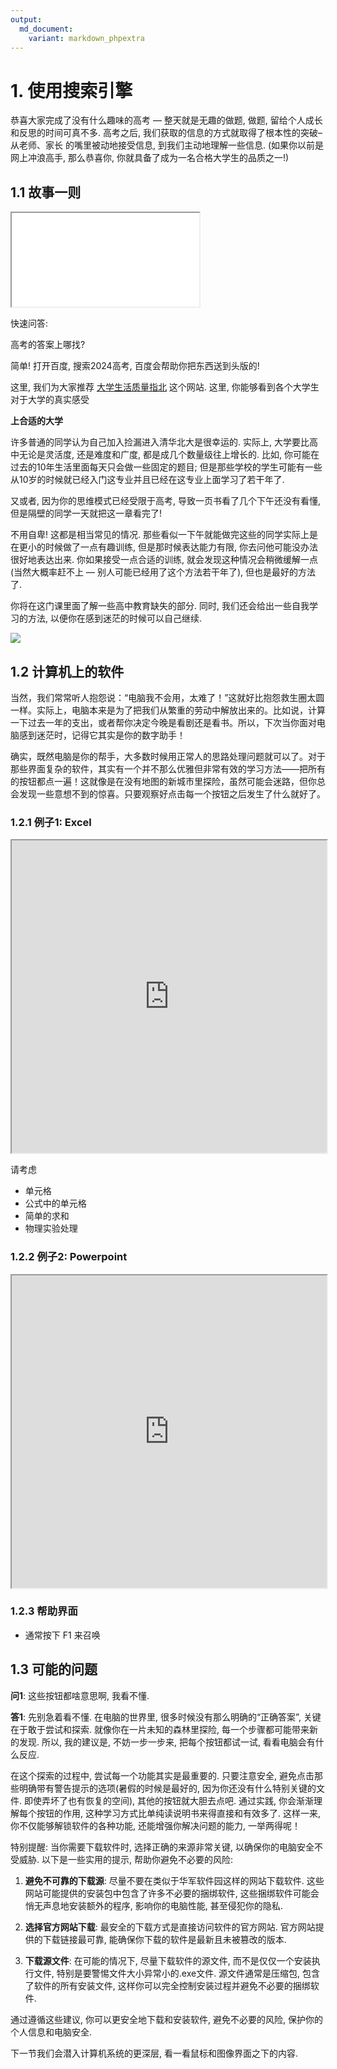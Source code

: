 ```yaml
---
output: 
  md_document:
    variant: markdown_phpextra
---
```


# 1. 使用搜索引擎

恭喜大家完成了没有什么趣味的高考 — 整天就是无趣的做题, 做题, 留给个人成长和反思的时间可真不多. 高考之后, 我们获取的信息的方式就取得了根本性的突破–从老师、家长 的嘴里被动地接受信息, 到我们主动地理解一些信息. (如果你以前是网上冲浪高手, 那么恭喜你, 你就具备了成为一名合格大学生的品质之一!)

## 1.1 故事一则

<iframe src="../slides/1.1story.html" class="slidesshow">

</iframe>

快速问答:

::: qst
高考的答案上哪找?
:::

::: sol
简单! 打开百度, 搜索2024高考, 百度会帮助你把东西送到头版的!
:::

::: web
这里, 我们为大家推荐 [大学生活质量指北](https://colleges.chat/) 这个网站. 这里, 你能够看到各个大学生对于大学的真实感受
:::

::: tip
**上合适的大学**

许多普通的同学认为自己加入捡漏进入清华北大是很幸运的. 实际上, 大学要比高中无论是灵活度, 还是难度和广度, 都是成几个数量级往上增长的. 比如, 你可能在过去的10年生活里面每天只会做一些固定的题目; 但是那些学校的学生可能有一些从10岁的时候就已经入门这专业并且已经在这专业上面学习了若干年了.

又或者, 因为你的思维模式已经受限于高考, 导致一页书看了几个下午还没有看懂, 但是隔壁的同学一天就把这一章看完了!

不用自卑! 这都是相当常见的情况. 那些看似一下午就能做完这些的同学实际上是在更小的时候做了一点有趣训练, 但是那时候表达能力有限, 你去问他可能没办法很好地表达出来. 你如果接受一点合适的训练, 就会发现这种情况会稍微缓解一点(当然大概率赶不上 — 别人可能已经用了这个方法若干年了), 但也是最好的方法了.

你将在这门课里面了解一些高中教育缺失的部分. 同时, 我们还会给出一些自我学习的方法, 以便你在感到迷茫的时候可以自己继续.
:::

![](images/Screenshot%202024-06-16%20at%2000.05.55.png)

## 1.2 计算机上的软件

当然，我们常常听人抱怨说：“电脑我不会用，太难了！”这就好比抱怨救生圈太圆一样。实际上，电脑本来是为了把我们从繁重的劳动中解放出来的。比如说，计算一下过去一年的支出，或者帮你决定今晚是看剧还是看书。所以，下次当你面对电脑感到迷茫时，记得它其实是你的数字助手！

确实，既然电脑是你的帮手，大多数时候用正常人的思路处理问题就可以了。对于那些界面复杂的软件，其实有一个并不那么优雅但非常有效的学习方法——把所有的按钮都点一遍！这就像是在没有地图的新城市里探险，虽然可能会迷路，但你总会发现一些意想不到的惊喜。只要观察好点击每一个按钮之后发生了什么就好了。

### 1.2.1 例子1: Excel

<iframe src="https://ethercalc.net/" width="100%" height="500px">

</iframe>

请考虑

-   单元格
-   公式中的单元格
-   简单的求和
-   物理实验处理

### 1.2.2 例子2: Powerpoint

<iframe src="https://www.microsoft.com/en-us/microsoft-365/powerpoint" width="100%" height="500px">

</iframe>

### 1.2.3 帮助界面

-   通常按下 F1 来召唤

## 1.3 可能的问题

**问1**: 这些按钮都啥意思啊, 我看不懂.

**答1**: 先别急着看不懂. 在电脑的世界里, 很多时候没有那么明确的“正确答案”, 关键在于敢于尝试和探索. 就像你在一片未知的森林里探险, 每一个步骤都可能带来新的发现. 所以, 我的建议是, 不妨一步一步来, 把每个按钮都试一试, 看看电脑会有什么反应.

在这个探索的过程中, 尝试每一个功能其实是最重要的. 只要注意安全, 避免点击那些明确带有警告提示的选项(暑假的时候是最好的, 因为你还没有什么特别关键的文件. 即使弄坏了也有恢复的空间), 其他的按钮就大胆去点吧. 通过实践, 你会渐渐理解每个按钮的作用, 这种学习方式比单纯读说明书来得直接和有效多了. 这样一来, 你不仅能够解锁软件的各种功能, 还能增强你解决问题的能力, 一举两得呢！

特别提醒: 当你需要下载软件时, 选择正确的来源非常关键, 以确保你的电脑安全不受威胁. 以下是一些实用的提示, 帮助你避免不必要的风险:

1.  **避免不可靠的下载源**: 尽量不要在类似于华军软件园这样的网站下载软件. 这些网站可能提供的安装包中包含了许多不必要的捆绑软件, 这些捆绑软件可能会悄无声息地安装额外的程序, 影响你的电脑性能, 甚至侵犯你的隐私.

2.  **选择官方网站下载**: 最安全的下载方式是直接访问软件的官方网站. 官方网站提供的下载链接最可靠, 能确保你下载的软件是最新且未被篡改的版本.

3.  **下载源文件**: 在可能的情况下, 尽量下载软件的源文件, 而不是仅仅一个安装执行文件, 特别是要警惕文件大小异常小的.exe文件. 源文件通常是压缩包, 包含了软件的所有安装文件, 这样你可以完全控制安装过程并避免不必要的捆绑软件.

通过遵循这些建议, 你可以更安全地下载和安装软件, 避免不必要的风险, 保护你的个人信息和电脑安全.

::: tak
下一节我们会潜入计算机系统的更深层, 看一看鼠标和图像界面之下的内容.
:::
